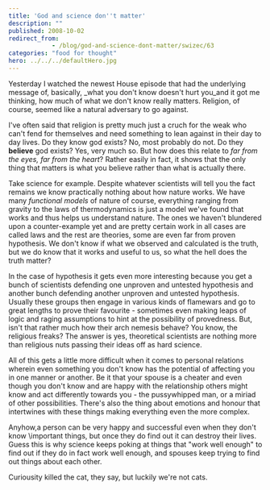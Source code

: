 ```yaml
---
title: 'God and science don''t matter'
description: ""
published: 2008-10-02
redirect_from: 
            - /blog/god-and-science-dont-matter/swizec/63
categories: "food for thought"
hero: ../../../defaultHero.jpg
---
```

Yesterday I watched the newest House episode that had the underlying message of, basically, _what you don&#x27;t know doesn&#x27;t hurt you_and it got me thinking, how much of what we don&#x27;t know really matters. Religion, of course, seemed like a natural adversary to go against.

I&#x27;ve often said that religion is pretty much just a cruch for the weak who can&#x27;t fend for themselves and need something to lean against in their day to day lives. Do they know god exists? No, most probably do not. Do they **believe** god exists? Yes, very much so. But how does this relate to _far from the eyes, far from the heart_? Rather easily in fact, it shows that the only thing that matters is what you believe rather than what is actually there.

Take science for example. Despite whatever scientists will tell you the fact remains we know practically nothing about how nature works. We have many _functional models_ of nature of course, everything ranging from gravity to the laws of thermodynamics is just a model we&#x27;ve found that works and thus helps us understand nature. The ones we haven&#x27;t blundered upon a counter-example yet and are pretty certain work in all cases are called laws and the rest are theories, some are even far from proven hypothesis. We don&#x27;t know if what we observed and calculated is the truth, but we do know that it works and useful to us, so what the hell does the truth matter?

In the case of hypothesis it gets even more interesting because you get a bunch of scientists defending one unproven and untested hypothesis and another bunch defending another unproven and untested hypothesis. Usually these groups then engage in various kinds of flamewars and go to great lengths to prove their favourite - sometimes even making leaps of logic and raging assumptions to hint at the possibility of provedness. But, isn&#x27;t that rather much how their arch nemesis behave? You know, the religious freaks? The answer is yes, theoretical scientists are nothing more than religious nuts passing their ideas off as hard science.

All of this gets a little more difficult when it comes to personal relations wherein even something you don&#x27;t know has the potential of affecting you in one manner or another. Be it that your spouse is a cheater and even though you don&#x27;t know and are happy with the relationship others might know and act differently towards you - the pussywhipped man, or a miriad of other possibilities. There&#x27;s also the thing about emotions and honour that intertwines with these things making everything even the more complex.

Anyhow,a person can be very happy and successful even when they don&#x27;t know \\important things, but once they do find out it can destroy their lives. Guess this is why science keeps poking at things that &quot;work well enough&quot; to find out if they do in fact work well enough, and spouses keep trying to find out things about each other.

Curiousity killed the cat, they say, but luckily we&#x27;re not cats.